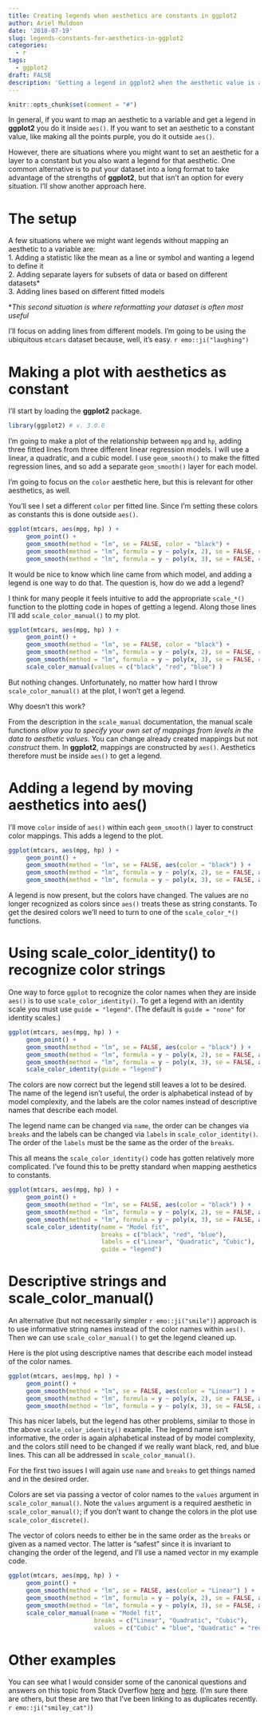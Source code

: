 ```yaml
---
title: Creating legends when aesthetics are constants in ggplot2
author: Ariel Muldoon
date: '2018-07-19'
slug: legends-constants-for-aesthetics-in-ggplot2
categories:
  - r
tags:
  - ggplot2
draft: FALSE
description: 'Getting a legend in ggplot2 when the aesthetic value is a constant instead of a variable can be tricky.  I go through an example of a situation where this might be useful and show how to first get a legend and then how to "prettify" that legend.'
---
```


```r
knitr::opts_chunk$set(comment = "#")
```

In general, if you want to map an aesthetic to a variable and get a legend in **ggplot2** you do it inside `aes()`.  If you want to set an aesthetic to a constant value, like making all the points purple, you do it outside `aes()`.

However, there are situations where you might want to set an aesthetic for a layer to a constant but you also want a legend for that aesthetic.  One common alternative is to put your dataset into a long format to take advantage of the strengths of **ggplot2**, but that isn't an option for every situation.  I'll show another approach here.

# The setup

A few situations where we might want legends without mapping an aesthetic to a variable are:  
1. Adding a statistic like the mean as a line or symbol and wanting a legend to define it  
2. Adding separate layers for subsets of data or based on different datasets\*  
3. Adding lines based on different fitted models

\**This second situation is where reformatting your dataset is often most useful*

I'll focus on adding lines from different models.  I'm going to be using the ubiquitous `mtcars` dataset because, well, it's easy. `r emo::ji("laughing")`

# Making a plot with aesthetics as constant

I'll start by loading the **ggplot2** package.

```r
library(ggplot2) # v. 3.0.0
```

I'm going to make a plot of the relationship between `mpg` and `hp`, adding three fitted lines from three different linear regression models.  I will use a linear, a quadratic, and a cubic model.  I use `geom_smooth()` to make the fitted regression lines, and so add a separate `geom_smooth()` layer for each model.

I'm going to focus on the `color` aesthetic here, but this is relevant for other aesthetics, as well.

You'll see I set a different `color` per fitted line. Since I'm setting these colors as constants this is done outside `aes()`.  

```r
ggplot(mtcars, aes(mpg, hp) ) +
     geom_point() +
     geom_smooth(method = "lm", se = FALSE, color = "black") +
     geom_smooth(method = "lm", formula = y ~ poly(x, 2), se = FALSE, color = "red") +
     geom_smooth(method = "lm", formula = y ~ poly(x, 3), se = FALSE, color = "blue")
```

It would be nice to know which line came from which model, and adding a legend is one way to do that.  The question is, how do we add a legend?  

I think for many people it feels intuitive to add the appropriate `scale_*()` function to the plotting code in hopes of getting a legend.  Along those lines I'll add `scale_color_manual()` to my plot.

```r
ggplot(mtcars, aes(mpg, hp) ) +
     geom_point() +
     geom_smooth(method = "lm", se = FALSE, color = "black") +
     geom_smooth(method = "lm", formula = y ~ poly(x, 2), se = FALSE, color = "red") +
     geom_smooth(method = "lm", formula = y ~ poly(x, 3), se = FALSE, color = "blue") +
     scale_color_manual(values = c("black", "red", "blue") )
```

But nothing changes.  Unfortunately, no matter how hard I throw `scale_color_manual()` at the plot, I won't get a legend.  

Why doesn't this work?  

From the description in the `scale_manual` documentation, the manual scale functions *allow you to specify your own set of mappings from levels in the data to aesthetic values.*  You can change already created mappings but not *construct* them.  In **ggplot2**, mappings are constructed by `aes()`.  Aesthetics therefore must be inside `aes()` to get a legend.

# Adding a legend by moving aesthetics into aes()

I'll move `color` inside of `aes()` within each `geom_smooth()` layer to construct color mappings.  This adds a legend to the plot.

```r
ggplot(mtcars, aes(mpg, hp) ) +
     geom_point() +
     geom_smooth(method = "lm", se = FALSE, aes(color = "black") ) +
     geom_smooth(method = "lm", formula = y ~ poly(x, 2), se = FALSE, aes(color = "red") ) +
     geom_smooth(method = "lm", formula = y ~ poly(x, 3), se = FALSE, aes(color = "blue") )
```

A legend is now present, but the colors have changed.  The values are no longer recognized as colors since `aes()` treats these as string constants.  To get the desired colors we'll need to turn to one of the `scale_color_*()` functions.

# Using scale_color_identity() to recognize color strings

One way to force `ggplot` to recognize the color names when they are inside `aes()` is to use `scale_color_identity()`.  To get a legend with an identity scale you must use `guide = "legend"`.  (The default is `guide = "none"` for identity scales.)

```r
ggplot(mtcars, aes(mpg, hp) ) +
     geom_point() +
     geom_smooth(method = "lm", se = FALSE, aes(color = "black") ) +
     geom_smooth(method = "lm", formula = y ~ poly(x, 2), se = FALSE, aes(color = "red") ) +
     geom_smooth(method = "lm", formula = y ~ poly(x, 3), se = FALSE, aes(color = "blue") ) +
     scale_color_identity(guide = "legend")
```

The colors are now correct but the legend still leaves a lot to be desired.  The name of the legend isn't useful, the order is alphabetical instead of by model complexity, and the labels are the color names instead of descriptive names that describe each model.

The legend name can be changed via `name`, the order can be changes via `breaks` and the labels can be changed via `labels` in `scale_color_identity()`.  The order of the `labels` must be the same as the order of the `breaks`.

This all means the `scale_color_identity()` code has gotten relatively more complicated.  I've found this to be pretty standard when mapping aesthetics to constants.

```r
ggplot(mtcars, aes(mpg, hp) ) +
     geom_point() +
     geom_smooth(method = "lm", se = FALSE, aes(color = "black") ) +
     geom_smooth(method = "lm", formula = y ~ poly(x, 2), se = FALSE, aes(color = "red") ) +
     geom_smooth(method = "lm", formula = y ~ poly(x, 3), se = FALSE, aes(color = "blue") ) +
     scale_color_identity(name = "Model fit",
                          breaks = c("black", "red", "blue"),
                          labels = c("Linear", "Quadratic", "Cubic"),
                          guide = "legend")
```

# Descriptive strings and scale_color_manual()

An alternative (but not necessarily simpler `r emo::ji("smile")`) approach is to use  informative string names instead of the color names within `aes()`.  Then we can use `scale_color_manual()` to get the legend cleaned up.  

Here is the plot using descriptive names that describe each model instead of the color names.

```r
ggplot(mtcars, aes(mpg, hp) ) +
     geom_point() +
     geom_smooth(method = "lm", se = FALSE, aes(color = "Linear") ) +
     geom_smooth(method = "lm", formula = y ~ poly(x, 2), se = FALSE, aes(color = "Quadratic") ) +
     geom_smooth(method = "lm", formula = y ~ poly(x, 3), se = FALSE, aes(color = "Cubic") )
```

This has nicer labels, but the legend has other problems, similar to those in the above `scale_color_identity()` example.  The legend name isn't informative, the order is again alphabetical instead of by model complexity, and the colors still need to be changed if we really want black, red, and blue lines.  This can all be addressed in `scale_color_manual()`.

For the first two issues I will again use `name` and `breaks` to get things named and in the desired order.

Colors are set via passing a vector of color names to the `values` argument in `scale_color_manual()`.  Note the `values` argument is a required aesthetic in `scale_color_manual()`; if you don't want to change the colors in the plot use `scale_color_discrete()`.

The vector of colors needs to either be in the same order as the `breaks` or given as a named vector.  The latter is "safest" since it is invariant to changing the order of the legend, and I'll use a named vector in my example code.

```r
ggplot(mtcars, aes(mpg, hp) ) +
     geom_point() +
     geom_smooth(method = "lm", se = FALSE, aes(color = "Linear") ) +
     geom_smooth(method = "lm", formula = y ~ poly(x, 2), se = FALSE, aes(color = "Quadratic") ) +
     geom_smooth(method = "lm", formula = y ~ poly(x, 3), se = FALSE, aes(color = "Cubic") ) +
     scale_color_manual(name = "Model fit",
                        breaks = c("Linear", "Quadratic", "Cubic"),
                        values = c("Cubic" = "blue", "Quadratic" = "red", "Linear" = "black") )
```

# Other examples

You can see what I would consider some of the canonical questions and answers on this topic from Stack Overflow [here](https://stackoverflow.com/questions/10349206/add-legend-to-ggplot2-line-plot) and [here](https://stackoverflow.com/questions/17148679/construct-a-manual-legend-for-a-complicated-plot).  (I'm sure there are others, but these are two that I've been linking to as duplicates recently. `r emo::ji("smiley_cat")`) 
